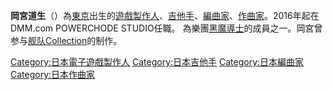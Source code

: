 {{blpunsourced|time=2019-08-29T00:49:00+00:00}}
'''岡宮道生'''（{{bd|1964年|6月6日}}）為[[東京|東京]]出生的[[遊戲製作人|遊戲製作人]]、[[吉他手|吉他手]]、[[編曲家|編曲家]]、[[作曲家|作曲家]]。2016年起在DMM.com POWERCHODE STUDIO任職。
為樂團[[黑魔導士|黑魔導士]]的成員之一。岡宮曾参与[[舰队Collection|舰队Collection]]的制作。

[[Category:日本電子遊戲製作人|Category:日本電子遊戲製作人]]
[[Category:日本吉他手|Category:日本吉他手]]
[[Category:日本編曲家|Category:日本編曲家]]
[[Category:日本作曲家|Category:日本作曲家]]

{{Japan-bio-stub}}
{{videogame-bio-stub}}